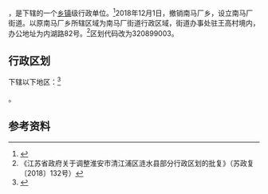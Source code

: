 {{中国乡级行政区|32/08/12/352/000}}

'''{{PAGENAMEBASE}}'''，是{{PRC admin/fullname|32/08/12/352/000|3}}下辖的一个[[乡镇|乡镇]]级行政单位。<ref>{{PRC admin/ref sgc|{{PRC admin/parent|32/08/12/352/000}}}}</ref>2018年12月1日，撤销南马厂乡，设立南马厂街道。以原南马厂乡所辖区域为南马厂街道行政区域，街道办事处驻王高村境内，办公地址为内湖路82号。<ref>《江苏省政府关于调整淮安市清江浦区涟水县部分行政区划的批复》（苏政复〔2018〕132号）</ref>区划代码改为320899003。

== 行政区划 ==

{{PAGENAMEBASE}}下辖以下地区：<ref>{{PRC admin/ref sgc|32/08/12/352/000}}</ref>

{{PRC admin/children|32/08/12/352/000}}。

== 参考资料 ==

{{reflist}}

{{江苏行政区划小作品}}
{{PRC admin/navcat|32/08/12/352/000}}